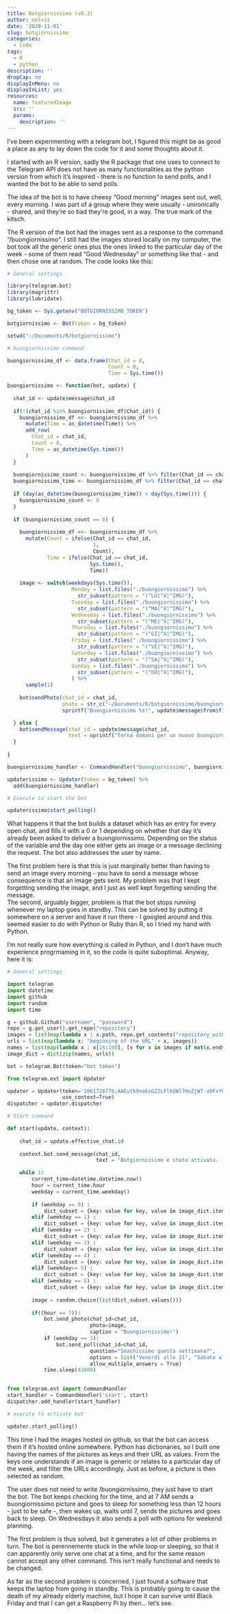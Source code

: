 ```yaml
---
title: Botgiornissimo (v0.3)
author: nelvis
date: '2020-11-01'
slug: botgiornissimo
categories:
  - Code
tags:
  - R
  - python
description: ''
dropCap: no
displayInMenu: no
displayInList: yes
resources:
  name: featuredImage
  src: ''
  params:
    description: ''
---
```


I've been experimenting with a telegram bot, I figured this might be as good a place as any to lay down the code for it and some thoughts about it.

I started with an R version, sadly the R package that one uses to connect to the Telegram API does not have as many functionalities as the python version from which it's inspired - there is no function to send polls, and I wanted the bot to be able to send polls.

The idea of the bot is to have cheesy "Good morning" images sent out, well, every morning. I was part of a group where they were usually - unironically - shared, and they're so bad they're good, in a way. The true mark of the kitsch.

The R version of the bot had the images sent as a response to the command "/buongiornissimo". I still had the images stored locally on my computer, the bot took all the generic ones plus the ones linked to the particular day of the week - some of them read "Good Wednesday" or something like that - and then chose one at random. The code looks like this:

```r
# General settings

library(telegram.bot)
library(magrittr)
library(lubridate)

bg_token <- Sys.getenv("BOTGIORNISSIMO_TOKEN")

botgiornissimo <- Bot(token = bg_token)

setwd("~/Documents/R/botgiornissimo")

# buongiornissimo command

buongiornissimo_df <- data.frame(Chat_id = 0,
                                 Count = 0,
                                 Time = Sys.time())

buongiornissimo <- function(bot, update) {
  
  chat_id <- update$message$chat_id
  
  if(!(chat_id %in% buongiornissimo_df$Chat_id)) {
    buongiornissimo_df <<- buongiornissimo_df %>%
      mutate(Time = as_datetime(Time)) %>% 
      add_row(
        Chat_id = chat_id,
        Count = 0,
        Time = as_datetime(Sys.time())
      )
  }
  
  buongiornissimo_count <- buongiornissimo_df %>% filter(Chat_id == chat_id) %$% Count
  buongiornissimo_time <- buongiornissimo_df %>% filter(Chat_id == chat_id) %$% Time
  
  if (day(as_datetime(buongiornissimo_time)) < day(Sys.time())) {
    buongiornissimo_count <- 0
  }
  
  if (buongiornissimo_count == 0) {
    
    buongiornissimo_df <<- buongiornissimo_df %>%
      mutate(Count = ifelse(Chat_id == chat_id,
                            1,
                            Count),
             Time = ifelse(Chat_id == chat_id,
                           Sys.time(),
                           Time))
    
    image <- switch(weekdays(Sys.time()),
                     Monday = list.files("./buongiornissimo") %>% 
                       str_subset(pattern = "(^LU|^X|^IMG)"),
                     Tuesday = list.files("./buongiornissimo") %>% 
                       str_subset(pattern = "(^MA|^X|^IMG)"),
                     Wednesday = list.files("./buongiornissimo") %>% 
                       str_subset(pattern = "(^ME|^X|^IMG)"),
                     Thursday = list.files("./buongiornissimo") %>% 
                       str_subset(pattern = "(^GI|^X|^IMG)"),
                     Friday = list.files("./buongiornissimo") %>% 
                       str_subset(pattern = "(^VE|^X|^IMG)"),
                     Saturday = list.files("./buongiornissimo") %>% 
                       str_subset(pattern = "(^SA|^X|^IMG)"),
                     Sunday = list.files("./buongiornissimo") %>% 
                       str_subset(pattern = "(^DO|^X|^IMG)"),
                     ) %>% 
      sample(1)
    
    bot$sendPhoto(chat_id = chat_id,
                  photo = str_c("~/Documents/R/botgiornissimo/buongiornissimo/", image),
                  sprintf("Buongiornissimo %s!", update$message$from$first_name))

  } else {
    bot$sendMessage(chat_id = update$message$chat_id,
                    text = sprintf("Torna domani per un nuovo buongiornissimo!"))
  }
  
}

buongiornissimo_handler <- CommandHandler("buongiornissimo", buongiornissimo)

updaterissimo <- Updater(token = bg_token) %>% 
  add(buongiornissimo_handler)

# Execute to start the bot

updaterissimo$start_polling()

```

What happens it that the bot builds a dataset which has an entry for every open chat, and fills it with a 0 or 1 depending on whether that day it's already been asked to deliver a buongiornissimo. Depending on the status of the variable and the day one either gets an image or a message declining the request. The bot also addresses the user by name.

The first problem here is that this is just marginally better than having to send an image every morning - you have to send a message whose consequence is that an image gets sent. My problem was that I kept forgetting sending the image, and I just as well kept forgetting sending the message.\
The second, arguably bigger, problem is that the bot stops running whenever my laptop goes in standby. This can be solved by putting it somewhere on a server and have it run there - I googled around and this seemed easier to do with Python or Ruby than R, so I tried my hand with Python.

I'm not really sure how everything is called in Python, and I don't have much experience progrmaming in it, so the code is quite suboptimal. Anyway, here it is:

```python
# General settings

import telegram
import datetime
import github
import random
import time

g = github.Github("username", "password")
repo = g.get_user().get_repo("repository")
images = list(map(lambda x : x.path, repo.get_contents("repository_with_pictures")))
urls = list(map(lambda x: "beginning of the URL" + x, images))
names = list(map(lambda x : x[16:100], [x for x in images if not(x.endswith("Store"))]))
image_dict = dict(zip(names, urls))

bot = telegram.Bot(token="bot token") 

from telegram.ext import Updater

updater = Updater(token='1061726776:AAEutk9noExGZ2LFlkGWl7HoZjW7-a9FxY0', 
                  use_context=True)
dispatcher = updater.dispatcher

# Start command

def start(update, context):
    
    chat_id = update.effective_chat.id
    
    context.bot.send_message(chat_id, 
                             text = "Botgiornissimo è stato attivato. (v0.3)")

    while 1:
        current_time=datetime.datetime.now()
        hour = current_time.hour
        weekday = current_time.weekday()
        
        if (weekday == 0) :
            dict_subset = {key: value for key, value in image_dict.items() if (key.startswith("LU") | key.startswith("X") | key.startswith("IMG"))}
        elif (weekday == 1) :
            dict_subset = {key: value for key, value in image_dict.items() if (key.startswith("MA") | key.startswith("X") | key.startswith("IMG"))}
        elif (weekday == 2) :
            dict_subset = {key: value for key, value in image_dict.items() if (key.startswith("ME") | key.startswith("X") | key.startswith("IMG"))}
        elif (weekday == 3) :
            dict_subset = {key: value for key, value in image_dict.items() if (key.startswith("GI") | key.startswith("X") | key.startswith("IMG"))}
        elif (weekday == 4) :
            dict_subset = {key: value for key, value in image_dict.items() if (key.startswith("VE") | key.startswith("X") | key.startswith("IMG"))}
        elif (weekday== 5) :
            dict_subset = {key: value for key, value in image_dict.items() if (key.startswith("SA") | key.startswith("X") | key.startswith("IMG"))}
        elif (weekday == 6) :
            dict_subset = {key: value for key, value in image_dict.items() if (key.startswith("DO") | key.startswith("X") | key.startswith("IMG"))}
        
        image = random.choice(list(dict_subset.values()))
        
        if((hour == 7)):
            bot.send_photo(chat_id=chat_id, 
                           photo=image,
                           caption = "Buongiornissimo!")
            if (weekday == 3):
                bot.send_poll(chat_id=chat_id, 
                           question="Smashissimo questa settimana?",
                           options = list("Venerdì alle 21", "Sabato alle 21", "No", "Altro (specificare)"),
                           allow_multiple_answers = True)
            time.sleep(43000)

    
from telegram.ext import CommandHandler
start_handler = CommandHandler('start', start)
dispatcher.add_handler(start_handler)

# execute to activate bot

updater.start_polling()
```

This time I had the images hosted on github, so that the bot can access them if it's hosted online somewhere. Python has dictionaries, so I built one having the names of the pictures as keys and their URL as values. From the keys one understands if an image is generic or relates to a particular day of the week, and filter the URLs accordingly. Just as before, a picture is then selected as random.

The user does not need to write /buongiornissimo, they just have to start the bot. The bot keeps checking for the time, and at 7 AM sends a buongiornissimo picture and goes to sleep for something less than 12 hours - just to be safe -, then wakes up, waits until 7, sends the pictures and goes back to sleep. On Wednesdays it also sends a poll with options for weekend planning.

The first problem is thus solved, but it generates a lot of other problems in turn. The bot is perennemente stuck in the while loop or sleeping, so that it can apparently only serve one chat at a time, and for the same reason cannot accept any other command. This isn't really functional and needs to be changed.

As far as the second problem is concerned, I just found a software that keeps the laptop from going in standby. This is probably going to cause the death of my already elderly machine, but I hope it can survive until Black Friday and that I can get a Raspberry Pi by then... let's see.
